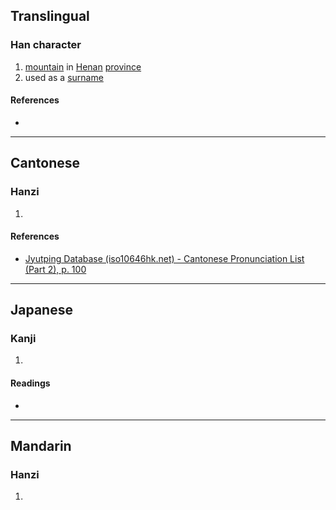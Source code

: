 {{also|嵇}}
{{character info/new}}
==Translingual==

===Han character===
{{Han char|rn=46|rad=山|as=09|sn=12|four=|canj=HUU|ids=⿱⿰禾尤山}}

# [[mountain]] in [[Henan]] [[province]]
# used as a [[surname]]

====References====
* {{Han ref|kx=0316.090|dkj=08272|dj=0616.340|hdz=10787.080|uh=5D46|ud=23878}}

----

==Cantonese==

===Hanzi===
{{yue-hanzi|jyut=[[kai1]]|y=kai1}}

# {{defn|lang=yue|sort=山09}}

====References====
* [http://www.iso10646hk.net/jp/document/download.jsp Jyutping Database (iso10646hk.net) - Cantonese Pronunciation List (Part 2), p. 100]

----

==Japanese==

===Kanji===
{{ja-kanji|grade=|rs=山09}}

# {{defn|lang=ja|sort=山09}}

====Readings====
* {{ja-readings|on=[[けい]] (kei), [[げい]] (gei)|kun=}}

----

==Mandarin==

===Hanzi===
{{cmn-hanzi|pin=[[jī]] ([[ji1]])|wg=chi<sup>1</sup>}}

# {{defn|lang=cmn|sort=山09}}